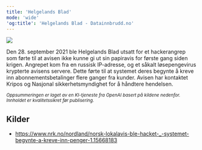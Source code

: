 ```yaml
---
title: 'Helgelands Blad'
mode: 'wide'
'og:title': 'Helgelands Blad - Datainnbrudd.no'
---
```


<Frame>
<img src="/images/helgelands-blad.png" noZoom/>
</Frame>

Den 28. september 2021 ble Helgelands Blad utsatt for et hackerangrep som førte til at avisen ikke kunne gi ut sin papiravis for første gang siden krigen. Angrepet kom fra en russisk IP-adresse, og et såkalt løsepengevirus krypterte avisens servere. Dette førte til at systemet deres begynte å kreve inn abonnementsbetalinger flere ganger fra kunder. Avisen har kontaktet Kripos og Nasjonal sikkerhetsmyndighet for å håndtere hendelsen.

<sup><i>Oppsummeringen er laget av en KI-tjeneste fra OpenAI basert på kildene nedenfor. Innholdet er kvalitetssikret før publisering.</i></sup>

## Kilder
- https://www.nrk.no/nordland/norsk-lokalavis-ble-hacket-_-systemet-begynte-a-kreve-inn-penger-1.15668183
